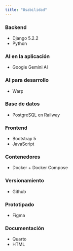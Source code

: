 ```yaml
---
title: "Usabilidad"
---
```


### Backend

- Django 5.2.2
- Python

### AI en la aplicación
- Google Gemini AI

### AI para desarrollo
- Warp

### Base de datos

- PostgreSQL en Railway

### Frontend

- Bootstrap 5
- JavaScript

### Contenedores

- Docker + Docker Compose

### Versionamiento

- Github

### Prototipado

- Figma

### Documentación

- Quarto
- HTML
